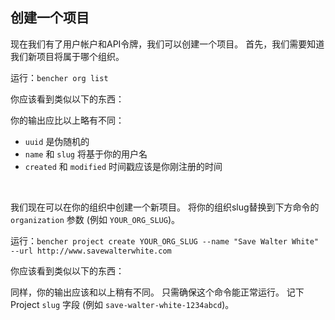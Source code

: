 
## 创建一个项目

现在我们有了用户帐户和API令牌，我们可以创建一个项目。
首先，我们需要知道我们新项目将属于哪个组织。

运行：`bencher org list`

你应该看到类似以下的东西：

<QSOrgLsOutput />

你的输出应比以上略有不同：
- `uuid` 是伪随机的
- `name` 和 `slug` 将基于你的用户名
- `created` 和 `modified` 时间戳应该是你刚注册的时间

<br />

我们现在可以在你的组织中创建一个新项目。
将你的组织slug替换到下方命令的 `organization` 参数 (例如 `YOUR_ORG_SLUG`)。

运行：`bencher project create YOUR_ORG_SLUG --name "Save Walter White" --url http://www.savewalterwhite.com`

你应该看到类似以下的东西：

<QSProjectCreateOutput />

同样，你的输出应该和以上稍有不同。
只需确保这个命令能正常运行。
记下Project `slug` 字段 (例如 `save-walter-white-1234abcd`)。